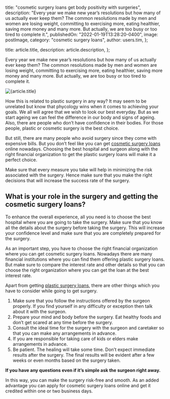 
  title: "cosmetic surgery loans get body positivity with surgeries",
  description:
    "Every year we make new year’s resolutions but how many of us actually ever keep them? The common resolutions made by men and women are losing weight, committing to exercising more, eating healthier, saving more money and many more. But actually, we are too busy or too tired to complete it.",
  publishedOn: "2022-01-19T13:28:20-0400",
  image: postImage,
  category: "cosmetic surgery loans",
  author: users.tim,
};

  title: article.title,
  description: article.description,
};


Every year we make new year’s resolutions but how many of us actually ever keep them? The common resolutions made by men and women are losing weight, committing to exercising more, eating healthier, saving more money and many more. But actually, we are too busy or too tired to complete it.

<Image src={postImage} alt={article.title} />

How this is related to plastic surgery in any way? It may seem to be unrelated but know that phycology wins when it comes to achieving your goals. We all will agree that we wish to look our best everyday. But as we start ageing we can feel the difference in our body and signs of ageing. Also, there are people who don’t have confidence in their bodies. For those people, plastic or cosmetic surgery is the best choice.

But still, there are many people who avoid surgery since they come with expensive bills. But you don’t feel like you can get [cosmetic surgery loans](https://medical.tlc.com.au/cosmetic-surgery/) online nowadays. Choosing the best hospital and surgeon along with the right financial organization to get the plastic surgery loans will make it a perfect choice.

Make sure that every measure you take will help in minimizing the risk associated with the surgery. Hence make sure that you make the right decisions that will increase the success rate of the surgery.

## What is your role in the surgery and getting the cosmetic surgery loans?

To enhance the overall experience, all you need is to choose the best hospital where you are going to take the surgery. Make sure that you know all the details about the surgery before taking the surgery. This will increase your confidence level and make sure that you are completely prepared for the surgery.

As an important step, you have to choose the right financial organization where you can get cosmetic surgery loans. Nowadays there are many financial institutions where you can find them offering plastic surgery loans. But make sure to compare the interest rate and other details so that you can choose the right organization where you can get the loan at the best interest rate.

Apart from getting [plastic surgery loans](https://medical.tlc.com.au/plastic-surgery/), there are other things which you have to consider while going to get surgery.

1.  Make sure that you follow the instructions offered by the surgeon properly. If you find yourself in any difficulty or exception then talk about it with the surgeon.
2.  Prepare your mind and body before the surgery. Eat healthy foods and don’t get scared at any time before the surgery.
3.  Consult the ideal time for the surgery with the surgeon and caretaker so that you can make any arrangements in advance.
4.  If you are responsible for taking care of kids or elders make arrangements in advance.
5.  Be patient. The healing will take some time. Don’t expect immediate results after the surgery. The final results will be evident after a few weeks or even months based on the surgery taken.

**If you have any questions even if it’s simple ask the surgeon right away.**

In this way, you can make the surgery risk-free and smooth. As an added advantage you can apply for cosmetic surgery loans online and get it credited within one or two business days.
